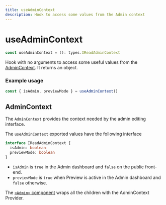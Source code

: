 ```yaml
---
title: useAdminContext
description: Hook to access some values from the Admin context
---
```


# useAdminContext

```ts
const useAdminContext = (): types.IReadAdminContext
```

Hook with no arguments to access some useful values from the [AdminContext](#admincontext). It returns an object.

### Example usage

```ts
const { isAdmin, previewMode } = useAdminContext()
```

## AdminContext

The `AdminContext` provides the context needed by the admin editing interface.

The `useAdminContext` exported values have the following interface

```ts
interface IReadAdminContext {
  isAdmin: boolean
  previewMode: boolean
}
```

- `isAdmin` is `true` in the Admin dashboard and `false` on the public front-end.
- `previewMode` is `true` when Preview is active in the Admin dashboard and `false` otherwise.

The [`<Admin>` component](/api-reference/components/admin) wraps all the children with the AdminContext Provider.
